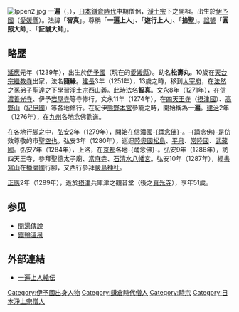 {{Unreferenced|time=2019-03-20T19:25:06+00:00}}
[[File:Ippen2.jpg|thumb]]
'''一遍'''（{{lang|ja|いっぺん}}，{{bd|1239年||1289年}}），[[日本|日本]][[鎌倉時代|鎌倉時代]]中期僧侶，[[净土宗_(日本)|淨土宗]]下{{lj|時宗|時宗}}之開祖。出生於[[伊予國|伊予國]]（[[愛媛縣|愛媛縣]]）。法諱「'''智真'''」。尊稱「'''一遍上人'''」、「'''遊行上人'''」、「'''捨聖'''」。[[諡號|諡號]]「'''圓照大師'''」、「'''証誠大師'''」。

== 略歷 ==
[[延應|延應]]元年（1239年），出生於[[伊予國|伊予國]]（現在的[[愛媛縣|愛媛縣]]）。幼名'''松壽丸'''。10歲在[[天台宗|天台宗]][[繼教寺|繼教寺]]出家，法名'''隨緣'''。[[建長|建長]]3年（1251年），13歳之時，移到[[大宰府|大宰府]]，在[[法然|法然]]之孫弟子[[聖達|聖達]]之下學習[[净土宗_(日本)|淨土宗]][[西山義|西山義]]。此時法名'''智真'''。[[文永|文永]]8年（1271年），在[[信濃國|信濃]][[善光寺|善光寺]]、伊予[[岩屋寺_(久萬高原町)|岩屋寺]]等寺修行。文永11年（1274年），在[[四天王寺|四天王寺]]（[[摂津國|摂津國]]）、[[高野山|高野山]]（[[紀伊國|紀伊國]]）等各地修行。在紀伊[[熊野本宮大社|熊野本宮]]參籠之時，開始稱為'''一遍'''。[[建治|建治]]2年（1276年），在[[九州_(日本)|九州]]各地念佛勸進。

在各地行腳之中，[[弘安|弘安]]2年（1279年），開始在信濃國-{[[踊念佛|踊念佛]]}-。-{踊念佛}-是仿效尊敬的市聖[[空也|空也]]。弘安3年（1280年），巡迴[[陸奧國|陸奧國]][[松島|松島]]、[[平泉町|平泉]]、[[常陸國|常陸國]]、[[武藏國|武藏國]]。弘安7年（1284年），上洛，在[[京都|京都]]各地-{踊念佛}-。弘安9年（1286年），訪四天王寺，參拜聖德太子廟、[[當麻寺|當麻寺]]、[[石清水八幡宮|石清水八幡宮]]。弘安10年（1287年），經[[圓教寺|書寫山]]在[[播磨國|播磨國]]行腳，又西行參拜[[嚴島神社|嚴島神社]]。

[[正應|正應]]2年（1289年），逝於[[摂津國|摂津]]兵庫津之觀音堂（後之[[真光寺_(神戶市)|真光寺]]），享年51歲。

== 参见 ==
* [[開湯傳說|開湯傳說]]
* [[鐵輪溫泉|鐵輪溫泉]]

== 外部連結 ==
*[http://www.emuseum.jp/detail/100328/000/000?mode=detail&d_lang=ja&s_lang=ja&class=1&title=&c_e=&region=&era=&century=&cptype=&owner=&pos=73&num=6  一遍上人絵伝]{{Wayback|url=http://www.emuseum.jp/detail/100328/000/000?mode=detail&d_lang=ja&s_lang=ja&class=1&title=&c_e=&region=&era=&century=&cptype=&owner=&pos=73&num=6 |date=20190512130313 }}

{{Buddhism-bio-stub}}
{{漢傳佛教}}
{{淨土宗}}
{{Authority control}}
{{DEFAULTSORT:Ippen}}
[[Category:伊予國出身人物|Category:伊予國出身人物]]
[[Category:鎌倉時代僧人|Category:鎌倉時代僧人]]
[[Category:時宗|Category:時宗]]
[[Category:日本淨土宗僧人|Category:日本淨土宗僧人]]